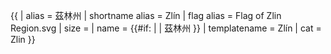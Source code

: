 {{ {{{1<noinclude>|country showdata</noinclude>}}}
| alias = 茲林州
| shortname alias = Zlín
| flag alias = Flag of Zlin Region.svg
| size = {{{size|}}}
| name = {{#if: {{{name|}}} | {{{name|}}} | 茲林州 }}
<noinclude>
| templatename = Zlín
| cat = Zlin
</noinclude>
}}
